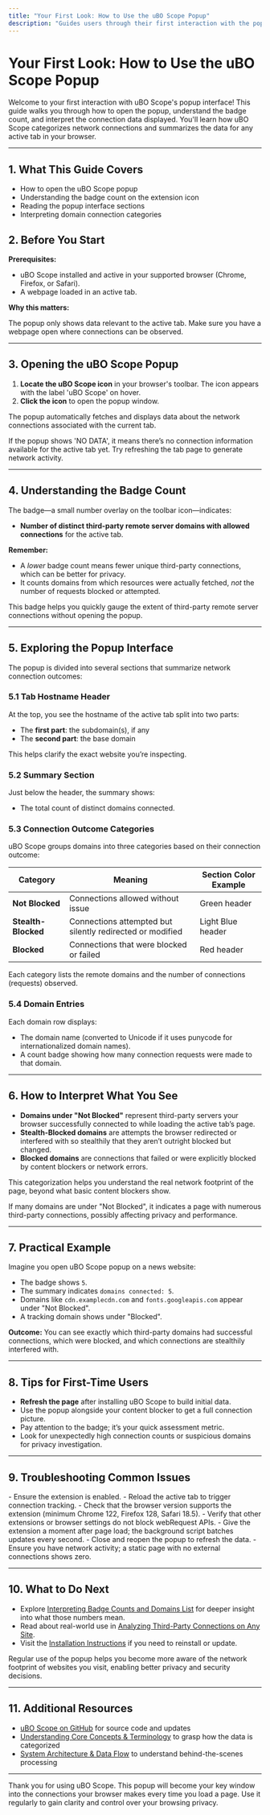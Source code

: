 ```yaml
---
title: "Your First Look: How to Use the uBO Scope Popup"
description: "Guides users through their first interaction with the popup interface, showing how connection data is displayed and what each section means. Covers basics of reading the badge count and interpreting the summary data."
---
```


# Your First Look: How to Use the uBO Scope Popup

Welcome to your first interaction with uBO Scope's popup interface! This guide walks you through how to open the popup, understand the badge count, and interpret the connection data displayed. You'll learn how uBO Scope categorizes network connections and summarizes the data for any active tab in your browser.

---

## 1. What This Guide Covers

- How to open the uBO Scope popup
- Understanding the badge count on the extension icon
- Reading the popup interface sections
- Interpreting domain connection categories

## 2. Before You Start

**Prerequisites:**

- uBO Scope installed and active in your supported browser (Chrome, Firefox, or Safari).
- A webpage loaded in an active tab.

**Why this matters:**

The popup only shows data relevant to the active tab. Make sure you have a webpage open where connections can be observed.

---

## 3. Opening the uBO Scope Popup

1. **Locate the uBO Scope icon** in your browser's toolbar. The icon appears with the label 'uBO Scope' on hover.
2. **Click the icon** to open the popup window.

The popup automatically fetches and displays data about the network connections associated with the current tab.

<Info>
If the popup shows 'NO DATA', it means there’s no connection information available for the active tab yet. Try refreshing the tab page to generate network activity.
</Info>

---

## 4. Understanding the Badge Count

The badge—a small number overlay on the toolbar icon—indicates:

- **Number of distinct third-party remote server domains with allowed connections** for the active tab.

**Remember:**

- A *lower* badge count means fewer unique third-party connections, which can be better for privacy.
- It counts domains from which resources were actually fetched, *not* the number of requests blocked or attempted.

<Tip>
This badge helps you quickly gauge the extent of third-party remote server connections without opening the popup.
</Tip>

---

## 5. Exploring the Popup Interface

The popup is divided into several sections that summarize network connection outcomes:

### 5.1 Tab Hostname Header

At the top, you see the hostname of the active tab split into two parts:

- The **first part**: the subdomain(s), if any
- The **second part**: the base domain

This helps clarify the exact website you’re inspecting.

### 5.2 Summary Section

Just below the header, the summary shows:

- The total count of distinct domains connected.

### 5.3 Connection Outcome Categories

uBO Scope groups domains into three categories based on their connection outcome:

| Category       | Meaning                                   | Section Color Example |
| -------------- | -----------------------------------------|----------------------|
| **Not Blocked**  | Connections allowed without issue         | Green header         |
| **Stealth-Blocked** | Connections attempted but silently redirected or modified | Light Blue header     |
| **Blocked**      | Connections that were blocked or failed   | Red header           |

Each category lists the remote domains and the number of connections (requests) observed.

### 5.4 Domain Entries

Each domain row displays:

- The domain name (converted to Unicode if it uses punycode for internationalized domain names).
- A count badge showing how many connection requests were made to that domain.

---

## 6. How to Interpret What You See

- **Domains under "Not Blocked"** represent third-party servers your browser successfully connected to while loading the active tab’s page.
- **Stealth-Blocked domains** are attempts the browser redirected or interfered with so stealthily that they aren’t outright blocked but changed.
- **Blocked domains** are connections that failed or were explicitly blocked by content blockers or network errors.

This categorization helps you understand the real network footprint of the page, beyond what basic content blockers show.

<Tip>
If many domains are under "Not Blocked", it indicates a page with numerous third-party connections, possibly affecting privacy and performance.
</Tip>

---

## 7. Practical Example

Imagine you open uBO Scope popup on a news website:

- The badge shows `5`.
- The summary indicates `domains connected: 5`.
- Domains like `cdn.examplecdn.com` and `fonts.googleapis.com` appear under "Not Blocked".
- A tracking domain shows under "Blocked".

**Outcome:** You can see exactly which third-party domains had successful connections, which were blocked, and which connections are stealthily interfered with.

---

## 8. Tips for First-Time Users

- **Refresh the page** after installing uBO Scope to build initial data.
- Use the popup alongside your content blocker to get a full connection picture.
- Pay attention to the badge; it’s your quick assessment metric.
- Look for unexpectedly high connection counts or suspicious domains for privacy investigation.

---

## 9. Troubleshooting Common Issues

<AccordionGroup title="Troubleshooting Popup Issues">
<Accordion title="No Badge or Empty Popup">
- Ensure the extension is enabled.
- Reload the active tab to trigger connection tracking.
- Check that the browser version supports the extension (minimum Chrome 122, Firefox 128, Safari 18.5).
- Verify that other extensions or browser settings do not block webRequest APIs.
</Accordion>
<Accordion title="Badge Count Not Updating">
- Give the extension a moment after page load; the background script batches updates every second.
- Close and reopen the popup to refresh the data.
- Ensure you have network activity; a static page with no external connections shows zero.
</Accordion>
</AccordionGroup>

---

## 10. What to Do Next

- Explore [Interpreting Badge Counts and Domains List](https://yourdoclink/guides/getting-started/understanding-badge-counts) for deeper insight into what those numbers mean.
- Read about real-world use in [Analyzing Third-Party Connections on Any Site](https://yourdoclink/guides/real-world-usage/analyzing-3rd-party-requests).
- Visit the [Installation Instructions](https://yourdoclink/guides/getting-started/install-extension) if you need to reinstall or update.

<Tip>
Regular use of the popup helps you become more aware of the network footprint of websites you visit, enabling better privacy and security decisions.
</Tip>

---

## 11. Additional Resources

- [uBO Scope on GitHub](https://github.com/gorhill/uBO-Scope) for source code and updates
- [Understanding Core Concepts & Terminology](https://yourdoclink/overview/concepts-architecture/core-concepts-and-terminology) to grasp how the data is categorized
- [System Architecture & Data Flow](https://yourdoclink/overview/concepts-architecture/system-architecture-and-data-flow) to understand behind-the-scenes processing

---

Thank you for using uBO Scope. This popup will become your key window into the connections your browser makes every time you load a page. Use it regularly to gain clarity and control over your browsing privacy.
